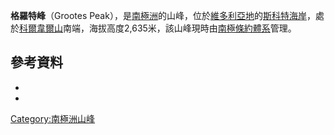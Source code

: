 {{coord|78|3|S|161|36|E|source:GNIS|display=title}}

'''格羅特峰'''（Grootes Peak），是[[南極洲|南極洲]]的山峰，位於[[維多利亞地|維多利亞地]]的[[斯科特海岸|斯科特海岸]]，處於[[科爾韋爾山|科爾韋爾山]]南端，海拔高度2,635米，該山峰現時由[[南極條約體系|南極條約體系]]管理。

==參考資料==
*{{cite gnis | type = antarid | id = 17225| name = Grootes Peak | accessdate = 2012-05-09}}
*{{usgs-gazetteer|id=17225}}

{{DEFAULTSORT:Grootes Peak}}
[[Category:南極洲山峰|Category:南極洲山峰]]


{{ScottCoast-geo-stub}}